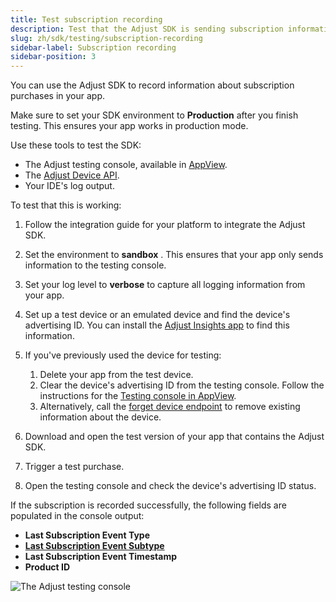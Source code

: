 ```yaml
---
title: Test subscription recording
description: Test that the Adjust SDK is sending subscription information to Adjust
slug: zh/sdk/testing/subscription-recording
sidebar-label: Subscription recording
sidebar-position: 3
---
```


You can use the Adjust SDK to record information about subscription purchases in your app.

<Callout type="important">

Make sure to set your SDK environment to **Production** after you finish testing. This ensures your app works in production mode.

</Callout>

Use these tools to test the SDK:

- The Adjust testing console, available in [AppView](https://help.adjust.com/zh/article/testing-console).
- The [Adjust Device API](/zh/api/device-api/inspect).
- Your IDE's log output.

To test that this is working:

1. Follow the integration guide for your platform to integrate the Adjust SDK.
2. Set the environment to **sandbox** . This ensures that your app only sends information to the testing console.
3. Set your log level to **verbose** to capture all logging information from your app.
4. Set up a test device or an emulated device and find the device's advertising ID. You can install the [Adjust Insights app](https://apps.apple.com/us/app/adjust-insights/id1125517808) to find this information.
5. If you've previously used the device for testing:

   1. Delete your app from the test device.
   2. Clear the device's advertising ID from the testing console. Follow the instructions for the [Testing console in AppView](https://help.adjust.com/zh/article/testing-console#forget-device).
   3. Alternatively, call the [forget device endpoint](/zh/api/device-api/forget/) to remove existing information about the device.

6. Download and open the test version of your app that contains the Adjust SDK.
7. Trigger a test purchase.
8. Open the testing console and check the device's advertising ID status.

If the subscription is recorded successfully, the following fields are populated in the console output:

- **Last Subscription Event Type**
- [**Last Subscription Event Subtype**](https://help.adjust.com/zh/article/manage-subscription-data#subscription-event-subtypes)
- **Last Subscription Event Timestamp**
- **Product ID**

![The Adjust testing console](@images/sdk-testing/subscription/testing-console.png)
